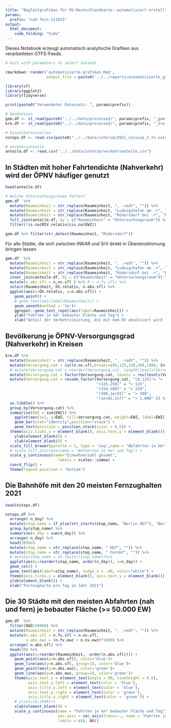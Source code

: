 ```yaml
---
title: "Begleitgrafiken für ÖV-Deutschlandkarte--automatisiert erstellt"
params:
  prefix: "nah-fern-211015"
output: 
  html_document:
    code_folding: "hide"
---
```




Dieses Notebook erzeugt automatisch analytische Grafiken aus verarbeiteten GTFS-Feeds.

```r
# knit with parameters to select dataset

rmarkdown::render('automatisierte-grafiken.Rmd',
                  output_file = paste0('../../reports/automatisierte_grafiken-', params$prefix, '.docx')) # set prefix in preamble!
```



```r
library(sf)
library(ggplot2)
library(tidyverse)
```
```r
print(paste0("Verwendeter Datensatz: ", params$prefix))
```

```r
# Geodateien
gem.df <- st_read(paste0("../../data/processed/", params$prefix, "_gem.stops.4326.geojson"))
kre.df <- st_read(paste0("../../data/processed/", params$prefix, "_kre.stops.4326.geojson"))
```

```r
# Einzelhaltestellen
nstops.df <- read.csv(paste0("../../data/interim/2021_reissue_2.fv.nstops.csv"))
```


```r
# Verkehrsanteile
anteile.df <- read.csv("../../data/interim/verkehrsanteile.csv")
```


## In Städten mit hoher Fahrtendichte (Nahverkehr) wird der ÖPNV häufiger genutzt
```r
head(anteile.df)
```

```r
# Welche Untersuchungsräume fehlen?
gem.df  %>% 
  mutate(Raumeinheit = str_replace(Raumeinheit, ", .+adt", "")) %>%
  mutate(Raumeinheit = str_replace(Raumeinheit, "Ludwigshafen am .+", "Ludwigshafen"))%>%
  mutate(Raumeinheit = str_replace(Raumeinheit, "Rüdersdorf bei .+", "Rüdersdorf"))%>%
  full_join(anteile.df, by = c("Raumeinheit" = "Untersuchungsraum")) %>%
  filter(!is.na(MIV.relativ)&is.na(EWZ)) 
```
```r
gem.df %>% filter(str_detect(Raumeinheit, "Rüdersdorf"))
```
Für alle Städte, die sich zwischen INKAR und SrV direkt in Übereinstimmung bringen lassen
```r
gem.df  %>% 
  mutate(Raumeinheit = str_replace(Raumeinheit, ", .+adt", "")) %>%
  mutate(Raumeinheit = str_replace(Raumeinheit, "Ludwigshafen am .+", "Ludwigshafen"))%>%
  mutate(Raumeinheit = str_replace(Raumeinheit, "Rüdersdorf bei .+", "Rüdersdorf"))%>%
  inner_join(anteile.df, by = c("Raumeinheit" = "Untersuchungsraum")) %>%
  mutate(n.abs.sfl = n.nv.sfl ) %>% # + n.fv.sfl) %>%
  select(Raumeinheit, ÖV.relativ, n.abs.sfl) %>%
  ggplot(aes(x=ÖV.relativ, y=n.abs.sfl)) +
    geom_point() +
    # geom_text(aes(label=Raumeinheit)) +
    geom_smooth(method = 'lm')+
    ggrepel::geom_text_repel(aes(label=Raumeinheit)) +
    ylab("Fahrten je km² bebauter Fläche und Tag") +
    xlab("Anteil der Verkehrsleistung, die mit dem ÖV absolviert wird (%)")
```

## Bevölkerung je ÖPNV-Versorgungsgrad (Nahverkehr) in Kreisen
```r
kre.df %>% 
  mutate(Raumeinheit = str_replace(Raumeinheit, ", .+adt", "")) %>%
  mutate(Versorgung.cat = cut(n.nv.sfl,breaks=c(0,125,250,500,1000, Inf))) %>%
  # mutate(Versorgung.cat = reorder(Versorgung.cat, length(levels(Versorgung.cat))-as.numeric(labels(Versorgung.cat)))) %>%
  mutate(Versorgung.cat = factor(Versorgung.cat, levels = rev(levels(Versorgung.cat)))) %>%
  mutate(Versorgung.cat = recode_factor(Versorgung.cat, "(0,125]"= "< 125" , 
                                        "(125,250]" = "> 125", 
                                        "(250,500]" = "> 250", 
                                        "(500,1e+03]" = "> 500", 
                                        "(1e+03,Inf]" = "> 1.000" )) %>%
  as.tibble() %>%
  group_by(Versorgung.cat) %>%
  summarise(EWZ = sum(EWZ)) %>%
    ggplot(aes(x=1, y=EWZ, fill=Versorgung.cat, weight=EWZ, label=EWZ)) +
    geom_bar(stat="identity",position="stack") +
    geom_text(position = position_stack(vjust = 0.5)) + 
  theme(axis.ticks.y = element_blank(), axis.text.y = element_blank()) +
    ylab(element_blank()) +
    xlab(element_blank()) +
  scale_fill_brewer(palette = 1, type = 'seq',name = "Abfahrten je km² und Tag")+
  # scale_fill_discrete(name = "Abfahrten je km² und Tag") +
  scale_y_continuous(name="Einwohnerzahl gesamt", 
                       labels = scales::comma) +
  coord_flip() +
  theme(legend.position = "bottom")
```


## Die Bahnhöfe mit den 20 meisten Fernzughalten 2021
```r
head(nstops.df)
```

```r
nstops.df %>%
  arrange(-n_day) %>%
  mutate(stop_name = if_else(str_starts(stop_name, "Berlin Hbf"), "Berlin Hbf", as.character(stop_name))) %>%
  group_by(stop_name) %>%
  summarise(n_day = sum(n_day)) %>%
  arrange(-n_day) %>%
  head(20)%>%
  mutate(stop_name = str_replace(stop_name, " Hbf", "")) %>%
  mutate(stop_name = str_replace(stop_name, " Fernbf", "")) %>%
  # mutate(stop_name = as.factor(stop_name))%>%
  ggplot(aes(y=reorder(stop_name, order(n_day)), x=n_day)) +
  geom_col() +
  geom_text(aes(label=stop_name), nudge_x = -40, color="white") +
  theme(axis.ticks.y = element_blank(), axis.text.y = element_blank()) +
  ylab(element_blank()) +
  xlab("Fernzughalte pro Tag im Jahr 2021")
```

## Die 30 Städte mit den meisten Abfahrten (nah und fern) je bebauter Fläche (>= 50.000 EW)
```r
gem.df  %>% 
  filter(EWZ>50000) %>%
  mutate(Raumeinheit = str_replace(Raumeinheit, ", .+adt", "")) %>%
  mutate(n.abs.sfl = n.fv.sfl + n.nv.sfl,
         n.abs.ewz = (n.fv.ewz + n.nv.ewz)*1000) %>%
  arrange(-n.abs.sfl) %>%
  head(30) %>%
  ggplot(aes(x=reorder(Raumeinheit, -order(n.abs.sfl)))) +
    geom_point(aes(y=n.abs.sfl), color='blue')+
    geom_line(aes(y=n.abs.sfl, group=1), color='blue')+
    geom_point(aes(y=n.abs.ewz), color='green')+
    geom_line(aes(y=n.abs.ewz, group=1), color='green')+
    theme(axis.text.x = element_text(angle = 90, lineheight = 0.6),
          axis.text.y.left = element_text(color = 'blue'),
          axis.title.y.left = element_text(color = 'blue'),
          axis.text.y.right = element_text(color = 'green'),
          axis.title.y.right = element_text(color = 'green')) +
    # ylim(c(0,2900))+
    xlab(element_blank()) +
    scale_y_continuous(name = "Fahrten je km² bebauter Fläche und Tag",
                       sec.axis = sec_axis(trans=~., name = "Fahrten je 1.000 Einwohner und Tag"),
                       limits = c(0, NA))
  

```


